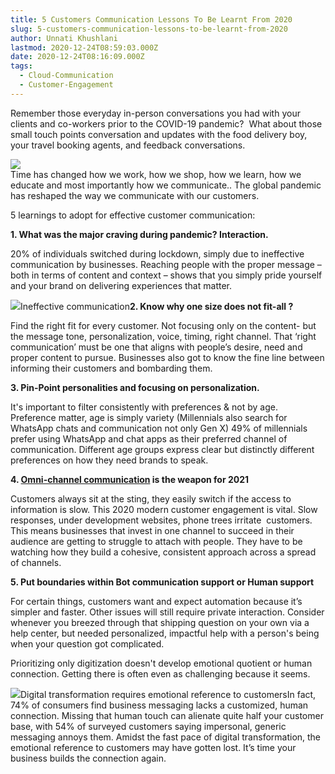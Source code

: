 ```yaml
---
title: 5 Customers Communication Lessons To Be Learnt From 2020
slug: 5-customers-communication-lessons-to-be-learnt-from-2020
author: Unnati Khushlani
lastmod: 2020-12-24T08:59:03.000Z
date: 2020-12-24T08:16:09.000Z
tags: 
  - Cloud-Communication
  - Customer-Engagement
---
```


Remember those everyday in-person conversations you had with your clients and co-workers prior to the COVID-19 pandemic?  What about those small touch points conversation and updates with the food delivery boy, your travel booking agents, and feedback conversations.

![](https://images-msg91.s3.ap-south-1.amazonaws.com/2020/12/creative-light-bulb-idea-2020-new-year-business-start-up-with-businessman-working-laptop-computer_45996-1252--1--3.jpg)  
Time has changed how we work, how we shop, how we learn, how we educate and most importantly how we communicate.. The global pandemic has reshaped the way we communicate with our customers.  
  
5 learnings to adopt for effective customer communication:  


**1. What was the major craving during pandemic? Interaction.**

20% of individuals switched during lockdown, simply due to ineffective communication by businesses. Reaching people with the proper message – both in terms of content and context – shows that you simply pride yourself and your brand on delivering experiences that matter.  


![](https://images-msg91.s3.ap-south-1.amazonaws.com/2020/12/animated-salesman-and-seller-image-0046.gif)Ineffective communication**2. Know why one size does not fit-all ?**

Find the right fit for every customer. Not focusing only on the content- but the message tone, personalization, voice, timing, right channel. That ‘right communication’ must be one that aligns with people’s desire, need and proper content to pursue. Businesses also got to know the fine line between informing their customers and bombarding them.   


**3. Pin-Point personalities and focusing on personalization.**

It's important to filter consistently with preferences & not by age. Preference matter, age is simply variety (Millennials also search for WhatsApp chats and communication not only Gen X) 49% of millennials prefer using WhatsApp and chat apps as their preferred channel of communication. Different age groups express clear but distinctly different preferences on how they need brands to speak.   


**4. [Omni-channel communication](https://msg91.com/hello/) is the weapon for 2021**

Customers always sit at the sting, they easily switch if the access to information is slow. This 2020 modern customer engagement is vital. Slow responses, under development websites, phone trees irritate  customers. This means businesses that invest in one channel to succeed in their audience are getting to struggle to attach with people. They have to be watching how they build a cohesive, consistent approach across a spread of channels.   


**5. Put boundaries within Bot communication support or Human support**

For certain things, customers want and expect automation because it’s simpler and faster. Other issues will still require private interaction. Consider whenever you breezed through that shipping question on your own via a help center, but needed personalized, impactful help with a person's being when your question got complicated.   
  
Prioritizing only digitization doesn't develop emotional quotient or human connection. Getting there is often even as challenging because it seems.

![](https://images-msg91.s3.ap-south-1.amazonaws.com/2020/12/animated-communication-image-0009.gif)Digital transformation requires emotional reference to customersIn fact, 74% of consumers find business messaging lacks a customized, human connection. Missing that human touch can alienate quite half your customer base, with 54% of surveyed customers saying impersonal, generic messaging annoys them. Amidst the fast pace of digital transformation, the emotional reference to customers may have gotten lost. It’s time your business builds the connection again.  



